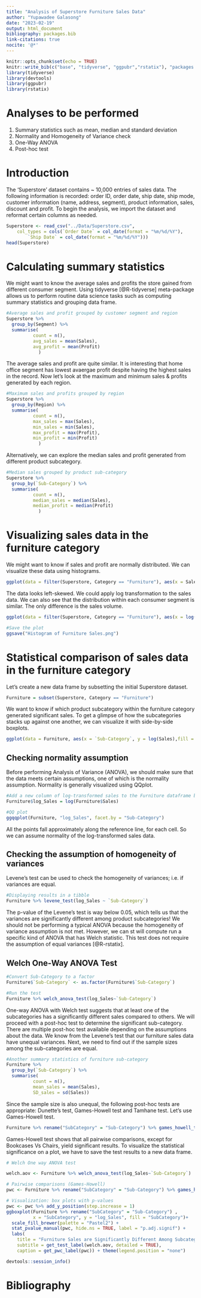 ```yaml
---
title: "Analysis of Superstore Furniture Sales Data"
author: "Yupawadee Galasong"
date: "2023-02-19"
output: html_document
bibliography: packages.bib
link-citations: true
nocite: '@*'
---
```


```r
knitr::opts_chunk$set(echo = TRUE)
knitr::write_bib(c("base", "tidyverse", "ggpubr","rstatix"), "packages.bib")
library(tidyverse)
library(devtools)
library(ggpubr)
library(rstatix)
```

# Analyses to be performed

1.  Summary statistics such as mean, median and standard deviation
2.  Normality and Homogeneity of Variance check
3.  One-Way ANOVA
4.  Post-hoc test

# Introduction

The 'Superstore' dataset contains \~ 10,000 entries of sales data. The following information is recorded: order ID, order date, ship date, ship mode, customer information (name, address, segment), product information, sales, discount and profit. To begin the analysis, we import the dataset and reformat certain columns as needed.

```r
Superstore <- read_csv("../Data/Superstore.csv", 
    col_types = cols(`Order Date` = col_date(format = "%m/%d/%Y"), 
        `Ship Date` = col_date(format = "%m/%d/%Y")))
head(Superstore)
```

# Calculating summary statistics

We might want to know the average sales and profits the store gained from different consumer segment. Using tidyverse [@R-tidyverse] meta-package allows us to perform routine data science tasks such as computing summary statistics and grouping data frame.

```r
#Average sales and profit grouped by customer segment and region
Superstore %>%
  group_by(Segment) %>%
  summarise(
          count = n(),
          avg_sales = mean(Sales),
          avg_profit = mean(Profit)
            )
```

The average sales and profit are quite similar. It is interesting that home office segment has lowest avaergae profit despite having the highest sales in the record. Now let's look at the maximum and minimum sales & profits generated by each region.

```r
#Maximum sales and profits grouped by region
Superstore %>%
  group_by(Region) %>%
  summarise(
          count = n(),
          max_sales = max(Sales),
          min_sales = min(Sales),
          max_profit = max(Profit),
          min_profit = min(Profit)
            )
```

Alternatively, we can explore the median sales and profit generated from different product subcategory.

```r
#Median sales grouped by product sub-category
Superstore %>%
  group_by(`Sub-Category`) %>%
  summarise(
          count = n(),
          median_sales = median(Sales),
          median_profit = median(Profit)
            )

```

# Visualizing sales data in the furniture category

We might want to know if sales and profit are normally distributed. We can visualize these data using histograms.

```r
ggplot(data = filter(Superstore, Category == "Furniture"), aes(x = Sales, fill = Segment)) + geom_histogram(binwidth = 200) + scale_fill_brewer(palette = "Pastel1") + labs(title = "Distribution of Sales in the Furniture Category")
```

The data looks left-skewed. We could apply log transformation to the sales data. We can also see that the distribution within each consumer segment is similar. The only difference is the sales volume.

```r
ggplot(data = filter(Superstore, Category == "Furniture"), aes(x = log(Sales), fill = Segment)) + geom_histogram(binwidth = 1) + scale_fill_brewer(palette = "Pastel1") + labs(title = "Distribution of Sales in the Furniture Category")

#Save the plot
ggsave("Histogram of Furniture Sales.png")
```

# Statistical comparison of sales data in the furniture category

Let's create a new data frame by subsetting the initial Superstore dataset.

```r
Furniture = subset(Superstore, Category == "Furniture")
```

We want to know if which product subcategory within the furniture category generated significant sales. To get a glimpse of how the subcategories stacks up against one another, we can visualize it with side-by-side boxplots.

```r
ggplot(data = Furniture, aes(x = `Sub-Category`, y = log(Sales),fill = `Sub-Category`))+ geom_violin()+labs(title = "Furniture Sales by Subcategories ")+scale_fill_brewer(palette = "Pastel2")
```

## Checking normality assumption

Before performing Analysis of Variance (ANOVA), we should make sure that the data meets certain assumptions, one of which is the normality assumption. Normality is generally visualized using QQplot.

```r
#Add a new column of log-transformed sales to the Furniture dataframe because ggqqplot cannot accept log(Sales) as input.
Furniture$log_Sales = log(Furniture$Sales)

#QQ plot
ggqqplot(Furniture, "log_Sales", facet.by = "Sub-Category")
```

All the points fall approximately along the reference line, for each cell. So we can assume normality of the log-transformed sales data.

## Checking the assumption of homogeneity of variances

Levene's test can be used to check the homogeneity of variances; i.e. if variances are equal.

```r
#Displaying results in a tibble
Furniture %>% levene_test(log_Sales ~ `Sub-Category`)

```

The p-value of the Levene's test is way below 0.05, which tells us that the variances are significantly different among product subcategories! We should not be performing a typical ANOVA because the homogeneity of variance assumption is not met. However, we can st will compute run a specific kind of ANOVA that has Welch statistic. This test does not require the assumption of equal variances [@R-rstatix].

## Welch One-Way ANOVA Test

```r
#Convert Sub-Category to a factor
Furniture$`Sub-Category` <- as.factor(Furniture$`Sub-Category`)

#Run the test
Furniture %>% welch_anova_test(log_Sales~`Sub-Category`)
```

One-way ANOVA with Welch test suggests that at least one of the subcategories has a significantly different sales compared to others. We will proceed with a post-hoc test to determine the significant sub-category. There are multiple post-hoc test available depending on the assumptions about the data. We know from the Levene's test that our furniture sales data have unequal variances. Next, we need to find out if the sample sizes among the sub-categories are equal.

```r
#Another summary statistics of furniture sub-category
Furniture %>%
  group_by(`Sub-Category`) %>%
  summarise(
          count = n(),
          mean_sales = mean(Sales),
          SD_sales = sd(Sales))
```

Since the sample size is also unequal, the following post-hoc tests are appropriate: Dunette's test, Games-Howell test and Tamhane test. Let's use Games-Howell test.

```r

Furniture %>% rename("SubCategory" = "Sub-Category") %>% games_howell_test(log_Sales~SubCategory)

```

Games-Howell test shows that all pairwise comparisons, except for Bookcases Vs Chairs, yield significant results. To visualize the statistical significance on a plot, we have to save the test results to a new data frame.

```r
# Welch One way ANOVA test

welch.aov <- Furniture %>% welch_anova_test(log_Sales~`Sub-Category`)

# Pairwise comparisons (Games-Howell)
pwc <- Furniture %>% rename("SubCategory" = "Sub-Category") %>% games_howell_test(log_Sales~SubCategory)

# Visualization: box plots with p-values
pwc <- pwc %>% add_y_position(step.increase = 1)
ggboxplot(Furniture %>% rename("SubCategory" = "Sub-Category") , 
          x = "SubCategory", y = "log_Sales", fill = "SubCategory")+
  scale_fill_brewer(palette = "Pastel2") +
  stat_pvalue_manual(pwc, hide.ns = TRUE, label = "p.adj.signif") + 
  labs(
    title = "Furniture Sales are Significantly Different Among Subcategories", 
    subtitle = get_test_label(welch.aov, detailed = TRUE),
    caption = get_pwc_label(pwc)) + theme(legend.position = "none")
```

```r
devtools::session_info()
```
# Bibliography